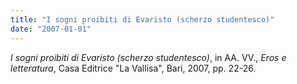 ```yaml
---
title: "I sogni proibiti di Evaristo (scherzo studentesco)"
date: "2007-01-01"
---
```


_I sogni proibiti di Evaristo (scherzo studentesco)_, in AA. VV., _Eros e letteratura_, Casa Editrice "La Vallisa", Bari, 2007, pp. 22-26.
